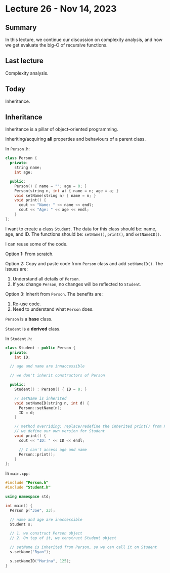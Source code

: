 # Lecture 26 - Nov 14, 2023

## Summary

In this lecture, we continue our discussion on complexity analysis, and how we
get evaluate the big-O of recursive functions.

## Last lecture

Complexity analysis.

## Today

Inheritance.

## Inheritance

Inheritance is a pillar of object-oriented programming.

Inheriting/acquiring **all** properties and behaviours of a parent class.

In `Person.h`:

```cpp
class Person {
  private:
    string name;
    int age;

  public:
    Person() { name = ""; age = 0; }
    Person(string n, int a) { name = n; age = a; }
    void setName(string n) { name = n; }
    void print() {
      cout << "Name: " << name << endl;
      cout << "Age: " << age << endl;
    }
};
```

I want to create a class `Student`. The data for this class should be: name,
age, and ID. The functions should be: `setName()`, `print()`, and `setNameID()`.

I can reuse some of the code.

Option 1: From scratch.

Option 2: Copy and paste code from `Person` class and add `setNameID()`. The
issues are:

1. Understand all details of `Person`.
2. If you change `Person`, no changes will be reflected to `Student`.

Option 3: Inherit from `Person`. The benefits are:

1. Re-use code.
2. Need to understand what `Person` does.

`Person` is a **base** class.

`Student` is a **derived** class.

In `Student.h`:

```cpp
class Student : public Person {
  private:
    int ID;

  // age and name are innaccessible

  // we don't inherit constructors of Person

  public:
    Student() : Person() { ID = 0; }

    // setName is inherited
    void setNameID(string n, int d) {
      Person::setName(n);
      ID = d;
    }

    // method overriding: replace/redefine the inherited print() from Person
    // we define our own version for Student
    void print() {
      cout << "ID: " << ID << endl;

      // I can't access age and name
      Person::print();
    }
};
```

In `main.cpp`:

```cpp
#include "Person.h"
#include "Student.h"

using namespace std;

int main() {
  Person p("Joe", 23);

  // name and age are inaccessible
  Student s;

  // 1. we construct Person object
  // 2. On top of it, we construct Student object

  // setName is inherited from Person, so we can call it on Student
  s.setName("Ryan");

  s.setNameID("Marina", 125);
}
```
